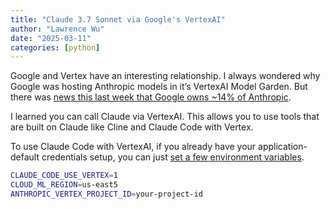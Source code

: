 ```yaml
---
title: "Claude 3.7 Sonnet via Google's VertexAI"
author: "Lawrence Wu"
date: "2025-03-11"
categories: [python]
---
```


Google and Vertex have an interesting relationship. I always wondered why Google was hosting Anthropic models in it's VertexAI Model Garden. But there was [news this last week that Google owns ~14% of Anthropic](https://techcrunch.com/2025/03/11/google-has-given-anthropic-more-funding-than-previously-known-show-new-filings/).

I learned you can call Claude via VertexAI. This allows you to use tools that are built on Claude like Cline and Claude Code with Vertex.

To use Claude Code with VertexAI, if you already have your application-default credentials setup, you can just [set a few environment variables](https://docs.anthropic.com/en/docs/agents-and-tools/claude-code/overview#connect-to-google-vertex-ai).

```bash
CLAUDE_CODE_USE_VERTEX=1
CLOUD_ML_REGION=us-east5
ANTHROPIC_VERTEX_PROJECT_ID=your-project-id

```